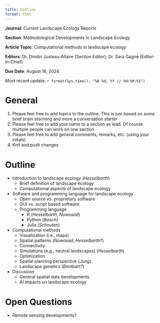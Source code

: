 ```yaml
---
title: Outline
format: html
---
```


**Journal**: Current Landscape Ecology Reports

**Section**: Methodological Developments in Landscape Ecology

**Article Topic**: Computational methods in landscape ecology

**Editors**: Dr. Dimitri Justeau-Allaire (Section Editor); Dr. Sara Gagné (Editor-in-Chief)

**Due Date**: August 16, 2024

Most recent update: `r format(Sys.time(), "%B %d, %Y // %H:%M:%S")`

# General

1. Please feel free to add topics to the outline. This is just based on some brief brain storming and more a conversation starter
2. Please feel free to add your name to a section as lead. Of course multiple people can work on one section
3. Please feel free to add general comments, remarks, etc. (using your initals)
4. Knit and push changes

# Outline

- Introduction to landscape ecology (*Hesselbarth*)
  - Brief definition of landscape ecology
  - Computational aspects of landscape ecology
- Software and programming language for landscape ecology
  - Open source vs. proprietary software
  - GUI vs. script based software
  - Programming language
    - R (*Hesselbarth*, *Nowosad*)
    - Python (*Bosch*)
    - Julia (*Schouten*)
- Computational methods
  - Visualization (i.e., maps)
  - Spatial patterns (*Nowosad*, *Hesselbarth?*)
  - Connectivity
  - Simulations (e.g., neutral landscapes) (*Hesselbarth*)
  - Optimization
  - Spatial planning perspective (*Jung*)
  - Landscape genetics (*Breitbart?*)
- Discussion
  - General spatial data developments
  - AI impacts on landscape ecology

# Open Questions

-	Remote sensing developments?

